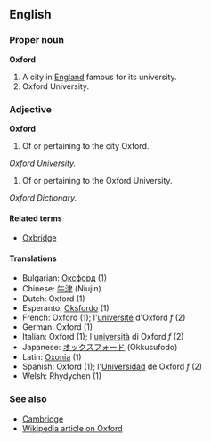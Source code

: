 ==English==

===Proper noun===
'''Oxford'''

# A city in [[England]] famous for its university.
# Oxford University.

===Adjective===
'''Oxford'''

# Of or pertaining to the city Oxford.
''Oxford University.''
# Of or pertaining to the Oxford University.
''Oxford Dictionary.''

====Related terms====
*[[Oxbridge]]

====Translations====
*Bulgarian: [[Оксфорд]] (1)
*Chinese: [[牛津]] (Niujin)
*Dutch: Oxford (1)
*Esperanto: [[Oksfordo]] (1)
*French: Oxford (1); l'[[université]] d'Oxford ''f'' (2)
*German: Oxford (1)
*Italian: Oxford (1); l'[[università]] di Oxford ''f'' (2)
*Japanese: [[オックスフォード]] (Okkusufodo)
*Latin: [[Oxonia]] (1)
*Spanish: Oxford (1); l'[[Universidad]] de Oxford ''f'' (2)
*Welsh: Rhydychen (1)

===See also===
*[[Cambridge]]
*[[w:Oxford|Wikipedia article on Oxford]]